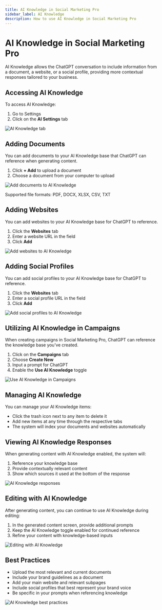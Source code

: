 ```yaml
---
title: AI Knowledge in Social Marketing Pro
sidebar_label: AI Knowledge
description: How to use AI Knowledge in Social Marketing Pro
---
```


# AI Knowledge in Social Marketing Pro

AI Knowledge allows the ChatGPT conversation to include information from a document, a website, or a social profile, providing more contextual responses tailored to your business.

## Accessing AI Knowledge

To access AI Knowledge:

1. Go to Settings
2. Click on the **AI Settings** tab

![AI Knowledge tab](./img/settings/ai-knowledge-1.png)

## Adding Documents

You can add documents to your AI Knowledge base that ChatGPT can reference when generating content.

1. Click **+ Add** to upload a document
2. Choose a document from your computer to upload

![Add documents to AI Knowledge](./img/settings/ai-knowledge-2.png)

Supported file formats: PDF, DOCX, XLSX, CSV, TXT

## Adding Websites

You can add websites to your AI Knowledge base for ChatGPT to reference.

1. Click the **Websites** tab
2. Enter a website URL in the field
3. Click **Add**

![Add websites to AI Knowledge](./img/settings/ai-knowledge-3.png)

## Adding Social Profiles

You can add social profiles to your AI Knowledge base for ChatGPT to reference.

1. Click the **Websites** tab
2. Enter a social profile URL in the field
3. Click **Add**

![Add social profiles to AI Knowledge](./img/settings/ai-knowledge-4.png)

## Utilizing AI Knowledge in Campaigns

When creating campaigns in Social Marketing Pro, ChatGPT can reference the knowledge base you've created.

1. Click on the **Campaigns** tab
2. Choose **Create New**
3. Input a prompt for ChatGPT
4. Enable the **Use AI Knowledge** toggle

![Use AI Knowledge in Campaigns](./img/settings/ai-knowledge-5.png)

## Managing AI Knowledge

You can manage your AI Knowledge items:

- Click the trash icon next to any item to delete it
- Add new items at any time through the respective tabs
- The system will index your documents and websites automatically

## Viewing AI Knowledge Responses

When generating content with AI Knowledge enabled, the system will:

1. Reference your knowledge base
2. Provide contextually relevant content
3. Show which sources it used at the bottom of the response

![AI Knowledge responses](./img/settings/ai-knowledge-6.png)

## Editing with AI Knowledge

After generating content, you can continue to use AI Knowledge during editing:

1. In the generated content screen, provide additional prompts
2. Keep the AI Knowledge toggle enabled for continued reference
3. Refine your content with knowledge-based inputs

![Editing with AI Knowledge](./img/settings/ai-knowledge-7.png)

## Best Practices

- Upload the most relevant and current documents
- Include your brand guidelines as a document
- Add your main website and relevant subpages
- Include social profiles that best represent your brand voice
- Be specific in your prompts when referencing knowledge

![AI Knowledge best practices](./img/settings/ai-knowledge-8.png)